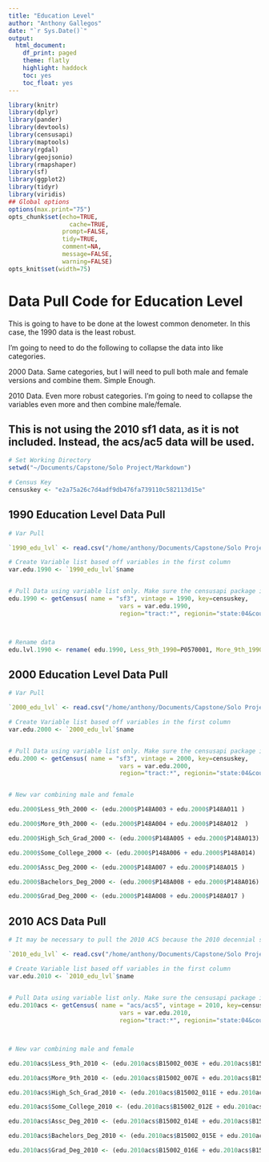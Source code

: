 ```yaml
---
title: "Education Level"
author: "Anthony Gallegos"
date: "`r Sys.Date()`"
output:
  html_document:
    df_print: paged
    theme: flatly
    highlight: haddock
    toc: yes
    toc_float: yes
---
```


```r
library(knitr)
library(dplyr)
library(pander)
library(devtools)
library(censusapi)
library(maptools)
library(rgdal)
library(geojsonio)
library(rmapshaper)
library(sf)
library(ggplot2)
library(tidyr)
library(viridis)
## Global options
options(max.print="75")
opts_chunk$set(echo=TRUE,
	             cache=TRUE,
               prompt=FALSE,
               tidy=TRUE,
               comment=NA,
               message=FALSE,
               warning=FALSE)
opts_knit$set(width=75)
```


# Data Pull Code for Education Level

This is going to have to be done at the lowest common denometer. In this case, the 1990 data is the least robust.

I'm going to need to do the following to collapse the data into like categories.

2000 Data. Same categories, but I will need to pull both male and female versions and combine them. Simple Enough.

2010 Data. Even more robust categories. I'm going to need to collapse the variables even more and then combine male/female.




## This is not using the 2010 sf1 data, as it is not included. Instead, the acs/ac5 data will be used.

```r

# Set Working Directory
setwd("~/Documents/Capstone/Solo Project/Markdown")

# Census Key
censuskey <- "e2a75a26c7d4adf9db476fa739110c582113d15e"

```

## 1990 Education Level Data Pull
```r

# Var Pull

`1990_edu_lvl` <- read.csv("/home/anthony/Documents/Capstone/Solo Project/Variables/edu_lvl/edu_1990.csv")

# Create Variable list based off variables in the first column
var.edu.1990 <- `1990_edu_lvl`$name


# Pull Data using variable list only. Make sure the censusapi package is loaded.
edu.1990 <- getCensus( name = "sf3", vintage = 1990, key=censuskey,
                               vars = var.edu.1990,
                               region="tract:*", regionin="state:04&county:013" )



# Rename data
edu.lvl.1990 <- rename( edu.1990, Less_9th_1990=P0570001, More_9th_1990=P0570002, High_Sch_Grad_1990=P0570003, Some_College_1990=P0570004, Assc_Deg_1990=P0570005, Bachelors_Deg_1990=P0570006, Grad_Deg_1990=P0570007 )
```


## 2000 Education Level Data Pull
```r

# Var Pull

`2000_edu_lvl` <- read.csv("/home/anthony/Documents/Capstone/Solo Project/Variables/edu_lvl/edu_2000.csv")

# Create Variable list based off variables in the first column
var.edu.2000 <- `2000_edu_lvl`$name


# Pull Data using variable list only. Make sure the censusapi package is loaded.
edu.2000 <- getCensus( name = "sf3", vintage = 2000, key=censuskey,
                               vars = var.edu.2000,
                               region="tract:*", regionin="state:04&county:013" )


# New var combining male and female

edu.2000$Less_9th_2000 <- (edu.2000$P148A003 + edu.2000$P148A011 )

edu.2000$More_9th_2000 <- (edu.2000$P148A004 + edu.2000$P148A012  )

edu.2000$High_Sch_Grad_2000 <- (edu.2000$P148A005 + edu.2000$P148A013)

edu.2000$Some_College_2000 <- (edu.2000$P148A006 + edu.2000$P148A014)

edu.2000$Assc_Deg_2000 <- (edu.2000$P148A007 + edu.2000$P148A015 )

edu.2000$Bachelors_Deg_2000 <- (edu.2000$P148A008 + edu.2000$P148A016)

edu.2000$Grad_Deg_2000 <- (edu.2000$P148A008 + edu.2000$P148A017 )


```


## 2010 ACS Data Pull
```r

# It may be necessary to pull the 2010 ACS because the 2010 decennial sf1 data is not nearly as comprehensive.

`2010_edu_lvl` <- read.csv("/home/anthony/Documents/Capstone/Solo Project/Variables/edu_lvl/edu_2010.csv")

# Create Variable list based off variables in the first column
var.edu.2010 <- `2010_edu_lvl`$name
 

# Pull Data using variable list only. Make sure the censusapi package is loaded.
edu.2010acs <- getCensus( name = "acs/acs5", vintage = 2010, key=censuskey,
                               vars = var.edu.2010,
                               region="tract:*", regionin="state:04&county:013" )



# New var combining male and female

edu.2010acs$Less_9th_2010 <- (edu.2010acs$B15002_003E + edu.2010acs$B15002_004E + edu.2010acs$B15002_005E + edu.2010acs$B15002_006E +  edu.2010acs$B15002_020E + edu.2010acs$B15002_021E + edu.2010acs$B15002_022E + edu.2010acs$B15002_023E   )

edu.2010acs$More_9th_2010 <- (edu.2010acs$B15002_007E + edu.2010acs$B15002_008E + edu.2010acs$B15002_009E + edu.2010acs$B15002_010E + edu.2010acs$B15002_025E + edu.2010acs$B15002_025E + edu.2010acs$B15002_026E + edu.2010acs$B15002_027E + edu.2010acs$B15002_024E )

edu.2010acs$High_Sch_Grad_2010 <- (edu.2010acs$B15002_011E + edu.2010acs$B15002_028E )

edu.2010acs$Some_College_2010 <- (edu.2010acs$B15002_012E + edu.2010acs$B15002_013E + edu.2010acs$B15002_029E + edu.2010acs$B15002_030E)

edu.2010acs$Assc_Deg_2010 <- (edu.2010acs$B15002_014E + edu.2010acs$B15002_031E )

edu.2010acs$Bachelors_Deg_2010 <- (edu.2010acs$B15002_015E + edu.2010acs$B15002_032E )

edu.2010acs$Grad_Deg_2010 <- (edu.2010acs$B15002_016E + edu.2010acs$B15002_017E + edu.2010acs$B15002_018E + edu.2010acs$B15002_033E + edu.2010acs$B15002_034E + edu.2010acs$B15002_035E)











```





